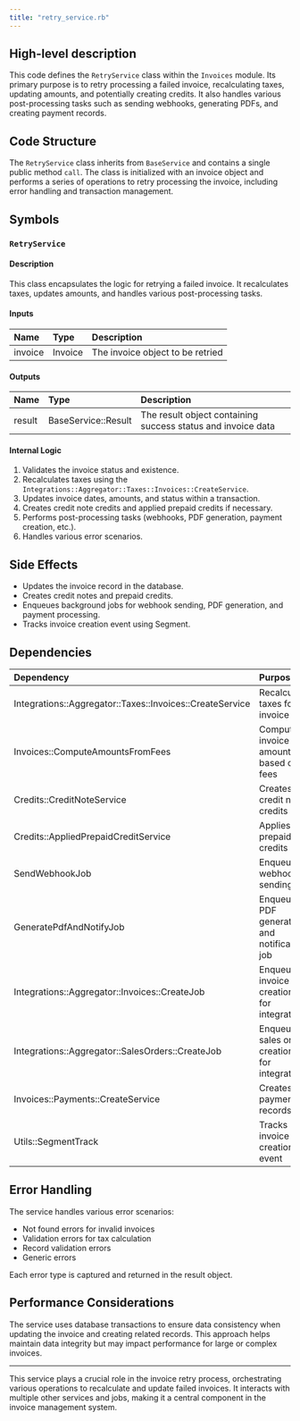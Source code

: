 ```yaml
---
title: "retry_service.rb"
---
```


## High-level description
This code defines the `RetryService` class within the `Invoices` module. Its primary purpose is to retry processing a failed invoice, recalculating taxes, updating amounts, and potentially creating credits. It also handles various post-processing tasks such as sending webhooks, generating PDFs, and creating payment records.

## Code Structure
The `RetryService` class inherits from `BaseService` and contains a single public method `call`. The class is initialized with an invoice object and performs a series of operations to retry processing the invoice, including error handling and transaction management.

## Symbols

### `RetryService`
#### Description
This class encapsulates the logic for retrying a failed invoice. It recalculates taxes, updates amounts, and handles various post-processing tasks.

#### Inputs
| Name | Type | Description |
|:-----|:-----|:------------|
| invoice | Invoice | The invoice object to be retried |

#### Outputs
| Name | Type | Description |
|:-----|:-----|:------------|
| result | BaseService::Result | The result object containing success status and invoice data |

#### Internal Logic
1. Validates the invoice status and existence.
2. Recalculates taxes using the `Integrations::Aggregator::Taxes::Invoices::CreateService`.
3. Updates invoice dates, amounts, and status within a transaction.
4. Creates credit note credits and applied prepaid credits if necessary.
5. Performs post-processing tasks (webhooks, PDF generation, payment creation, etc.).
6. Handles various error scenarios.

## Side Effects
- Updates the invoice record in the database.
- Creates credit notes and prepaid credits.
- Enqueues background jobs for webhook sending, PDF generation, and payment processing.
- Tracks invoice creation event using Segment.

## Dependencies
| Dependency | Purpose |
|:-----------|:--------|
| Integrations::Aggregator::Taxes::Invoices::CreateService | Recalculates taxes for the invoice |
| Invoices::ComputeAmountsFromFees | Computes invoice amounts based on fees |
| Credits::CreditNoteService | Creates credit note credits |
| Credits::AppliedPrepaidCreditService | Applies prepaid credits |
| SendWebhookJob | Enqueues webhook sending job |
| GeneratePdfAndNotifyJob | Enqueues PDF generation and notification job |
| Integrations::Aggregator::Invoices::CreateJob | Enqueues invoice creation job for integration |
| Integrations::Aggregator::SalesOrders::CreateJob | Enqueues sales order creation job for integration |
| Invoices::Payments::CreateService | Creates payment records |
| Utils::SegmentTrack | Tracks invoice creation event |

## Error Handling
The service handles various error scenarios:
- Not found errors for invalid invoices
- Validation errors for tax calculation
- Record validation errors
- Generic errors

Each error type is captured and returned in the result object.

## Performance Considerations
The service uses database transactions to ensure data consistency when updating the invoice and creating related records. This approach helps maintain data integrity but may impact performance for large or complex invoices.

---

This service plays a crucial role in the invoice retry process, orchestrating various operations to recalculate and update failed invoices. It interacts with multiple other services and jobs, making it a central component in the invoice management system.